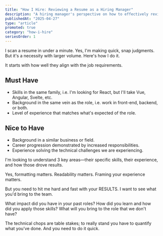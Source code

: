 ```yaml
---
title: "How I Hire: Reviewing a Resume as a Hiring Manager"
description: "A hiring manager's perspective on how to effectively review resumes and what really matters"
publishedAt: "2025-04-27"
type: "article"
promoted: true
category: "how-i-hire"
seriesOrder: 1
---
```


I scan a resume in under a minute. Yes, I'm making quick, snap judgments. But it's a necessity with larger volume. Here's how I do it.

It starts with how well they align with the job requirements.

## Must Have

-   Skills in the same family, i.e. I'm looking for React, but I'll take Vue, Angular, Svelte, etc.
-   Background in the same vein as the role, i.e. work in front-end, backend, or both.
-   Level of experience that matches what's expected of the role.

## Nice to Have

-   Background in a similar business or field.
-   Career progression demonstrated by increased responsibilities.
-   Experience solving the technical challenges we are experiencing.

I'm looking to understand 3 key areas—their specific skills, their experience, and how those drove results.

Yes, formatting matters. Readability matters. Framing your experience matters.

But you need to hit me hard and fast with your RESULTS. I want to see what you'd bring to the team.

What impact did you have in your past roles?
How did you learn and how did you apply those skills?
What will you bring to the role that we don't have?

The technical chops are table stakes; to really stand you have to quantify what you've done. And you need to do it quick.
